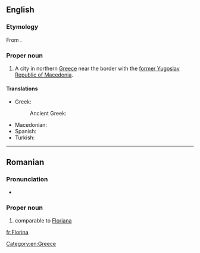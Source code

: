 ==English==
{{wikipedia}}
===Etymology===
From {{etyl|el}} {{term|Φλώρινα|lang=el}}.
===Proper noun===
{{en-prop}}

# A city in northern [[Greece]] near the border with the [[former Yugoslav Republic of Macedonia]].

====Translations====
{{trans-top|city in Greece}}
* Greek: {{t|el|Φλώρινα}}
*:Ancient Greek: {{t|grc|Χλέρινον}}
{{trans-mid}}
* Macedonian: {{t|mk|Лерин}}
* Spanish: {{t|es|Flórina|f}}
* Turkish: {{t|tr|Florina}}
{{trans-bottom}}

[[Category:en:Greece]]
----
==Romanian==

===Pronunciation===
* {{IPA|[floˈri.na]|lang=ro}}

===Proper noun===
{{ro-name|gend=f|gd=Florinei|m=Florin}}

# {{given name|female|lang=ro}} comparable to [[Floriana]]

[[fr:Florina]]